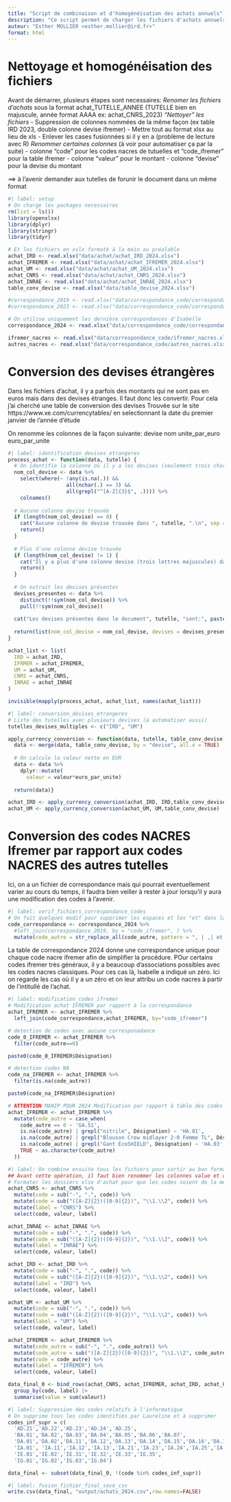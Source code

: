 ```yaml
---
title: "Script de combinaison et d'homogénéisation des achats annuels"
description: "Ce script permet de charger les fichiers d'achats annuels des différentes tutelles, de les combiner et de les homogénéiser dans un seul fichier au format requis par le Lab 1.5."
auteur: "Esther MOLLIER <esther.mollier@ird.fr>"
format: html
---
```


# Nettoyage et homogénéisation des fichiers 

Avant de démarrer, plusieurs étapes sont necessaires: 
*Renomer les fichiers d'achats* sous la format achat_TUTELLE_ANNEE (TUTELLE bien en majuscule, année format AAAA ex: achat_CNRS_2023)
*"Nettoyer" les fichiers*
- Suppression de colonnes nommées de la même façon (ex table IRD 2023, double colonne devise ifremer)
- Mettre tout au format xlsx au lieu de xls 
- Enlever les cases fusionnées si il y en a (problème de lecture avec R)
*Renommer certaines colonnes* (à voir pour automatiser ça par la suite)
- colonne "code" pour les codes nacres de tutuelles et "code_ifremer" pour la table ifremer
- colonne "valeur" pour le montant 
- colonne "devise" pour la devise du montant

==> à l'avenir demander aux tutelles de forunir le document dans un même format 

```r
#| label: setup
# On charge les packages necessaires
rm(list = ls())
library(openxlsx)
library(dplyr)
library(stringr)
library(tidyr)

# Et les fichiers en xslx formaté à la main au préalable 
achat_IRD <- read.xlsx("data/achat/achat_IRD_2024.xlsx")
achat_IFREMER <- read.xlsx("data/achat/achat_IFREMER_2024.xlsx")
achat_UM <- read.xlsx("data/achat/achat_UM_2024.xlsx")
achat_CNRS <- read.xlsx("data/achat/achat_CNRS_2024.xlsx")
achat_INRAE <- read.xlsx("data/achat/achat_INRAE_2024.xlsx")
table_conv_devise <- read.xlsx("data/table_devise_2024.xlsx")

#correspondance_2019 <- read.xlsx("data/correspondance_code/correspondance_2019.xlsx")
#correspondance_2023 <- read.xlsx("data/correspondance_code/correspondance_2023.xlsx")

# On utilise uniquement les dernière correspondances d'Isabelle 
correspondance_2024 <- read.xlsx("data/correspondance_code/correspondance_2024.xlsx")

ifremer_nacres <- read.xlsx("data/correspondance_code/ifremer_nacres.xlsx")
autres_nacres <- read.xlsx("data/correspondance_code/autres_nacres.xlsx")
```

# Conversion des devises étrangères

Dans les fichiers d'achat, il y a parfois des montants qui ne sont pas en euros mais dans des devises étranges. Il faut donc les convertir. Pour cela j'ai cherché une table de conversion des devises 
Trouvée sur le site https://www.xe.com/currencytables/ en selectionnant la date du premier janvier de l'année d'étude

On renomme les colonnes de la façon suivante: devise	nom	unite_par_euro	euro_par_unite

```r
#| label: identification_devises_etrangeres
process_achat <- function(data, tutelle) {
  # On identifie la colonne où il y a les devises (seulement trois characters) afin de la renommer
  nom_col_devise <- data %>%
    select(where(~ !any(is.na(.)) && 
                   all(nchar(.) == 3) && 
                   all(grepl("^[A-Z]{3}$", .)))) %>%
    colnames()
  
  # Aucune colonne devise trouvée
  if (length(nom_col_devise) == 0) {
    cat("Aucune colonne de devise trouvée dans ", tutelle, ".\n", sep = "")
    return()
  }
  
  # Plus d'une colonne devise trouvée
  if (length(nom_col_devise) != 1) {
    cat("Il y a plus d'une colonne devise (trois lettres majuscules) dans le fichier ", tutelle, ". Supprimer la ou les colonnes inutiles parmi ", paste (nom_col_devise, sep=","), "et recommencer.", ".\n", sep = "")
    return()
  }
  
  # On extrait les devises présentes
  devises_presentes <- data %>%
    distinct(!!sym(nom_col_devise)) %>%
    pull(!!sym(nom_col_devise))
  
  cat("Les devises présentes dans le document", tutelle, "sont:", paste(devises_presentes, collapse = ", "), "\n")
  
  return(list(nom_col_devise = nom_col_devise, devises = devises_presentes))
}

achat_list <- list(
  IRD = achat_IRD,
  IFRMER = achat_IFREMER,
  UM = achat_UM, 
  CNRS = achat_CNRS,
  INRAE = achat_INRAE
)

invisible(mapply(process_achat, achat_list, names(achat_list)))

```

```r
#| label: conversion_devises_etrangeres
# Liste des tutelles avec plusieurs devises (à automatiser aussi)
tutelles_devises_multiples <- c("IRD", "UM")

apply_currency_conversion <- function(data, tutelle, table_conv_devise) {
  data <- merge(data, table_conv_devise, by = "devise", all.x = TRUE)
  
  # On calcule la valeur nette en EUR
  data <- data %>%
    dplyr::mutate(
      valeur = valeur*euro_par_unite)
  
  return(data)}

achat_IRD <- apply_currency_conversion(achat_IRD, IRD,table_conv_devise)
achat_UM <- apply_currency_conversion(achat_UM, UM,table_conv_devise)
```

# Conversion des codes NACRES Ifremer par rapport aux codes NACRES des autres tutelles

Ici, on a un fichier de correspondance mais qui pourrait eventuellement varier au cours du temps, il faudra bien veiller à rester à jour lorsqu'il y aura une modification des codes à l'avenir. 

```r
#| label: verif_fichiers_correspondance_codes
# On fait quelques modif pour supprimer les espaces et les "et" dans la table
code_correspondance <- correspondance_2024 %>%
  #left_join(correspondance_2019, by = "code_ifremer", ) %>%
  mutate(code_autre = str_replace_all(code_autre, pattern = ", | ,| et ", replacement = ","))

```

La table de correspondance 2024 donne une correspondance unique pour chaque code nacre ifremer afin de simplifier la procédure. POur certains codes ifremer très généraux, il y a beaucoup d'associations possibles avec les codes nacres classiques. Pour ces cas là, Isabelle a indiqué un zéro. Ici on regarde les cas où il y a un zéro et on leur attribu un code nacres à partir de l'intitullé de l'achat.

```r
#| label: modification_codes_ifremer
# Modification achat IFREMER par rapport à la correspondance
achat_IFREMER <- achat_IFREMER %>%
  left_join(code_correspondance,achat_IFREMER, by="code_ifremer")

# detection de codes avec aucune corresponadance 
code_0_IFREMER <- achat_IFREMER %>%
  filter(code_autre==0)

paste0(code_0_IFREMER$Désignation)

# detection codes NA
code_na_IFREMER <- achat_IFREMER %>%
  filter(is.na(code_autre))

paste0(code_na_IFREMER$Désignation)

# ATTENTION MANIP POUR 2024 Modification par rapport à table des codes NACRES 
achat_IFREMER <- achat_IFREMER %>%
  mutate(code_autre = case_when(
    code_autre == 0 ~ 'GA.51',
    is.na(code_autre) | grepl("nitrile", Désignation) ~ 'HA.01',
    is.na(code_autre) | grepl("Blouson Crew midlayer 2-0 Femme TL", Désignation) ~ 'HA.04',
    is.na(code_autre) | grepl("Gant EcoSHIELD", Désignation) ~ 'HA.03',
    TRUE ~ as.character(code_autre)
  ))
```


```r
#| label: On combine ensuite tous les fichiers pour sortir au bon format
## Avant cette opération, il faut bien renommer les colonnes value et code/code_ifremer(à automatiser après)
# Formater les dossiers xlsx d'achat pour que les codes soient de la même forme (LETTRELETTRE.CHIFFRECHIFFRE)
achat_CNRS <- achat_CNRS %>%
  mutate(code = sub("-", ".", code)) %>%
  mutate(code = sub("([A-Z]{2})([0-9]{2})", "\\1.\\2", code)) %>%
  mutate(label = "CNRS") %>%
  select(code, valeur, label)

achat_INRAE <- achat_INRAE %>%
  mutate(code = sub("-", ".", code)) %>%
  mutate(code = sub("([A-Z]{2})([0-9]{2})", "\\1.\\2", code)) %>%
  mutate(label = "INRAE") %>%
  select(code, valeur, label)

achat_IRD <- achat_IRD %>%
  mutate(code = sub("-", ".", code)) %>%
  mutate(code = sub("([A-Z]{2})([0-9]{2})", "\\1.\\2", code)) %>%
  mutate(label = "IRD") %>%
  select(code, valeur, label)

achat_UM <- achat_UM %>%
  mutate(code = sub("-", ".", code)) %>%
  mutate(code = sub("([A-Z]{2})([0-9]{2})", "\\1.\\2", code)) %>%
  mutate(label = "UM") %>%
  select(code, valeur, label)

achat_IFREMER <- achat_IFREMER %>%
  mutate(code_autre = sub("-", ".", code_autre)) %>%
  mutate(code_autre = sub("([A-Z]{2})([0-9]{2})", "\\1.\\2", code_autre)) %>%
  mutate(code = code_autre) %>%
  mutate(label = "IFREMER") %>%
  select(code, valeur, label)

data_final_0 <- bind_rows(achat_CNRS, achat_IFREMER, achat_IRD, achat_UM) |> 
  group_by(code, label) |> 
  summarise(value = sum(valeur))
```

```r
#| label: Suppression des codes relatifs à l'informatique
# On supprime tous les codes identifiés par Laureline et à supprimer 
codes_inf_supr = c(
  'AD.21','AD.22','AD.23','AD.24','AD.25',
  'BA.01','BA.02','BA.03','BA.04','BA.05','BA.06','BA.07',
  'DA.01','DA.02','DA.11','DA.12','DA.13','DA.14','DA.15','DA.16','DA.17',
  'IA.01', 'IA.11','IA.12','IA.13','IA.21','IA.23','IA.24','IA.25','IA.31','IA.32','IA.33','IA.34','IA.41','IA.42','IA.43','IA.44','IA.45',
  'IE.01','IE.02','IE.31','IE.32','IE.33','IE.35',
  'IG.01','IG.02','IG.03','IG.04')

data_final <- subset(data_final_0, !(code %in% codes_inf_supr)) 
```


```r
#| label: fusion_fichier_final_save_csv
write.csv(data_final, "output/achats_2024.csv",row.names=FALSE)
```







